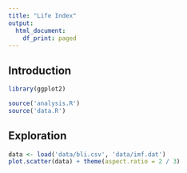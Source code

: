 ```yaml
---
title: "Life Index"
output:
  html_document:
    df_print: paged
---
```


## Introduction

```r
library(ggplot2)

source('analysis.R')
source('data.R')
```

## Exploration

```r
data <- load('data/bli.csv', 'data/imf.dat')
plot.scatter(data) + theme(aspect.ratio = 2 / 3)
```